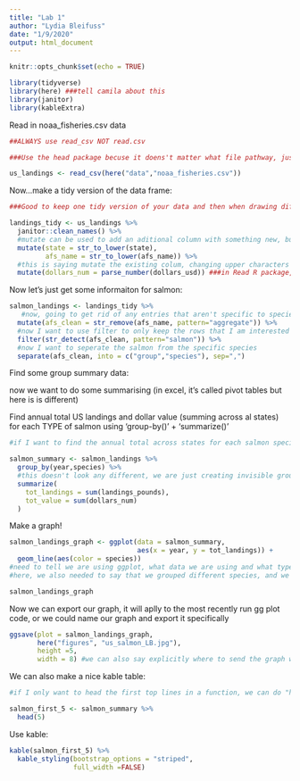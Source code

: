 ```yaml
---
title: "Lab 1"
author: "Lydia Bleifuss"
date: "1/9/2020"
output: html_document
---
```


```r
knitr::opts_chunk$set(echo = TRUE)
```

```r
library(tidyverse)
library(here) ###tell camila about this
library(janitor)
library(kableExtra)
```

Read in noaa_fisheries.csv data

```r
##ALWAYS use read_csv NOT read.csv

###Use the head package becuse it doens't matter what file pathway, just look here ----> 

us_landings <- read_csv(here("data","noaa_fisheries.csv"))
```

Now...make a tidy version of the data frame:

```r
###Good to keep one tidy version of your data and then when drawing different things out, call them new data frames so we always have the nice version 

landings_tidy <- us_landings %>% 
  janitor::clean_names() %>% 
  #mutate can be used to add an aditional column with something new, but can also be used to reformate an existing colum 
  mutate(state = str_to_lower(state),
         afs_name = str_to_lower(afs_name)) %>% 
  #this is saying mutate the existing colum, changing upper characters to lower) and then updating names column in same way 
  mutate(dollars_num = parse_number(dollars_usd)) ###in Read R package, there are different things for parsing, which can pull numbers out of character columns, etc. etc. (parse_number)
```

Now let's just get some informaiton for salmon: 

```r
salmon_landings <- landings_tidy %>% 
   #now, going to get rid of any entries that aren't specific to species level (basically if it says "aggregate" in the column afs_name, take out that word from that row) 
  mutate(afs_clean = str_remove(afs_name, pattern="aggregate")) %>% 
  #now I want to use filter to only keep the rows that I am interested in, asking, is this string detected, the string being "salmon" in this case 
  filter(str_detect(afs_clean, pattern="salmon")) %>% 
  #now I want to seperate the salmon from the specific species
  separate(afs_clean, into = c("group","species"), sep=",")
```


Find some group summary data: 

now we want to do some summarising (in excel, it's called pivot tables but here is is different)

Find annual total US landings and dollar value (summing across al states) for each TYPE of salmon using 'group-by()' + 'summarize()'

```r
#if I want to find the annual total across states for each salmon species then I need to group by salmon species 

salmon_summary <- salmon_landings %>% 
  group_by(year,species) %>% 
  #this doesn't look any different, we are just creating invisible group in R's brain, so when we use summarize() it uses those groups
  summarize(
    tot_landings = sum(landings_pounds), 
    tot_value = sum(dollars_num)
  )
```


Make a graph!

```r
salmon_landings_graph <- ggplot(data = salmon_summary, 
                                aes(x = year, y = tot_landings)) +
  geom_line(aes(color = species))
#need to tell we are using ggplot, what data we are using and what type of graph
#here, we also needed to say that we grouped different species, and we said that by group = x right after x and y in aes) -> can also do this in geom _line(aes(color = species)), either one don't need it in both places

salmon_landings_graph
```


Now we can export our graph, it will aplly to the most recently run gg plot code, or we could name our graph and export it specifically 

```r
ggsave(plot = salmon_landings_graph,
       here("figures", "us_salmon_LB.jpg"),
       height =5,
       width = 8) #we can also say explicitly where to send the graph we are exporting, perhaps the "figures" folder that came along when we cloned the repo 
```

We can also make a nice kable table: 

```r
#if I only want to head the first top lines in a function, we can do "head(30)" to keep first 30 and "tai(10)" to keep last 10 lines

salmon_first_5 <- salmon_summary %>% 
  head(5)
```

Use kable:

```r
kable(salmon_first_5) %>% 
  kable_styling(bootstrap_options = "striped",
                full_width =FALSE)
```
